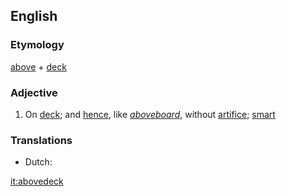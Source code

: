 ==English==

===Etymology===
[[above]] + [[deck]]

===Adjective===
{{en-adj}}

# On [[deck]]; and [[hence]], like ''[[aboveboard]]'', without [[artifice]]; [[smart]]

===Translations===
{{trans-top|on deck}}
* Dutch: {{t+|nl|bovendeks}}
{{trans-bottom}}

[[it:abovedeck]]